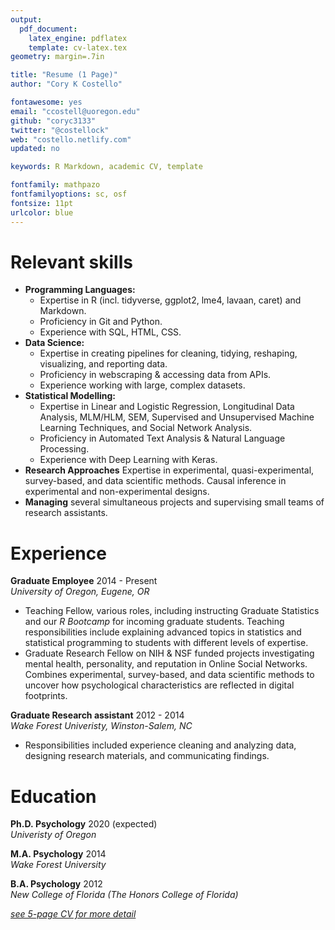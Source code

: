 ```yaml
---
output: 
  pdf_document:
    latex_engine: pdflatex
    template: cv-latex.tex
geometry: margin=.7in

title: "Resume (1 Page)"
author: "Cory K Costello"

fontawesome: yes
email: "ccostell@uoregon.edu"
github: "coryc3133"
twitter: "@costellock"
web: "costello.netlify.com"
updated: no

keywords: R Markdown, academic CV, template

fontfamily: mathpazo
fontfamilyoptions: sc, osf
fontsize: 11pt
urlcolor: blue
---
```


# Relevant skills

- **Programming Languages:** 
  - Expertise in R (incl. tidyverse, ggplot2, lme4, lavaan, caret) and Markdown. 
  - Proficiency in Git and Python. 
  - Experience with SQL, HTML, CSS.
- **Data Science:** 
  - Expertise in creating pipelines for cleaning, tidying, reshaping, visualizing, and reporting data.
  - Proficiency in webscraping & accessing data from APIs.
  - Experience working with large, complex datasets.
- **Statistical Modelling:** 
  - Expertise in Linear and Logistic Regression, Longitudinal Data Analysis, MLM/HLM, SEM, Supervised and Unsupervised Machine Learning Techniques, and Social Network Analysis.
  - Proficiency in Automated Text Analysis & Natural Language Processing.
  - Experience with Deep Learning with Keras.
- **Research Approaches** Expertise in experimental, quasi-experimental, survey-based, and data scientific methods. Causal inference in experimental and non-experimental designs.
- **Managing** several simultaneous projects and supervising small teams of research assistants.   

# Experience 

**Graduate Employee** \hfill   2014 - Present  
*University of Oregon, Eugene, OR*

- Teaching Fellow, various roles, including instructing Graduate Statistics and our *R Bootcamp* for incoming graduate students. Teaching responsibilities include explaining advanced topics in statistics and statistical programming to students with different levels of expertise.
- Graduate Research Fellow on NIH & NSF funded projects investigating mental health, personality, and reputation in Online Social Networks. Combines experimental, survey-based, and data scientific methods to uncover how psychological characteristics are reflected in digital footprints.

**Graduate Research assistant** \hfill 2012 - 2014  
*Wake Forest Univeristy, Winston-Salem, NC*

- Responsibilities included experience cleaning and analyzing data, designing research materials, and communicating findings.

# Education

**Ph.D. Psychology** \hfill 2020 (expected)  
*Univeristy of Oregon*


**M.A. Psychology** \hfill 2014  
*Wake Forest University*   

**B.A. Psychology** \hfill 2012  
*New College of Florida (The Honors College of Florida)*    

\centering 


[*see 5-page CV for more detail*](https://costello.netlify.com/#cv)